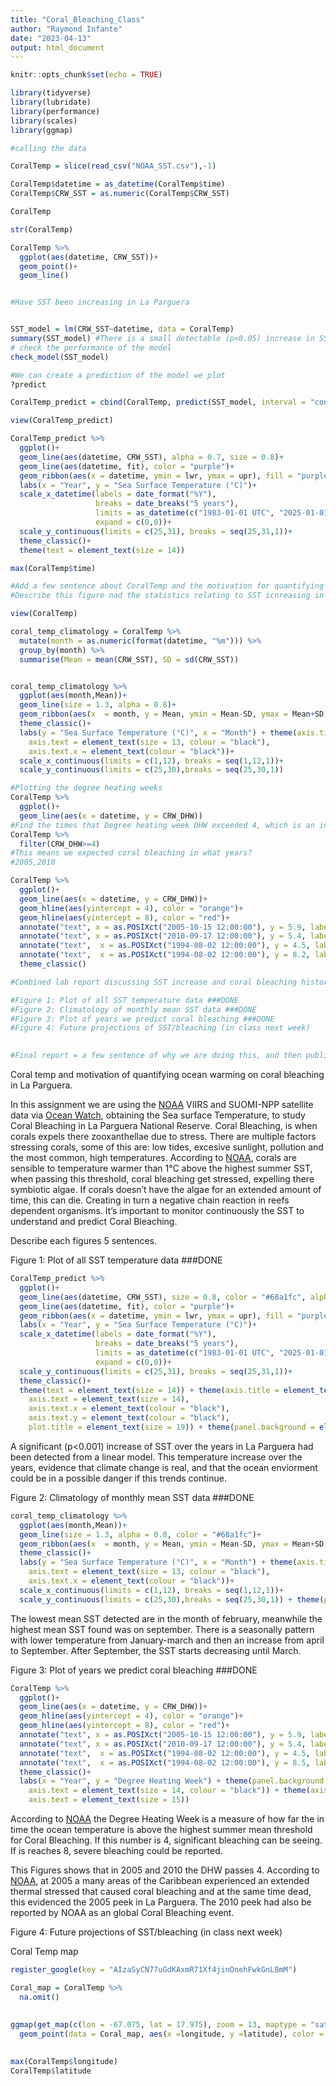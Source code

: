 ```yaml
---
title: "Coral_Bleaching_Class"
author: "Raymond Infante"
date: "2023-04-13"
output: html_document
---
```


```r
knitr::opts_chunk$set(echo = TRUE)
```



```r
library(tidyverse)
library(lubridate)
library(performance)
library(scales)
library(ggmap)
```


```r
#calling the data

CoralTemp = slice(read_csv("NOAA_SST.csv"),-1)

CoralTemp$datetime = as_datetime(CoralTemp$time)
CoralTemp$CRW_SST = as.numeric(CoralTemp$CRW_SST)

CoralTemp

str(CoralTemp)

CoralTemp %>% 
  ggplot(aes(datetime, CRW_SST))+
  geom_point()+
  geom_line()


#Have SST been increasing in La Parguera


SST_model = lm(CRW_SST~datetime, data = CoralTemp)
summary(SST_model) #There is a small detectable (p<0.05) increase in SST in La Parguera from 1985 to 2023
# check the performance of the model
check_model(SST_model)

#We can create a prediction of the model we plot
?predict

CoralTemp_predict = cbind(CoralTemp, predict(SST_model, interval = "confidence", level = 0.95))

view(CoralTemp_predict)

CoralTemp_predict %>% 
  ggplot()+
  geom_line(aes(datetime, CRW_SST), alpha = 0.7, size = 0.8)+
  geom_line(aes(datetime, fit), color = "purple")+
  geom_ribbon(aes(x = datetime, ymin = lwr, ymax = upr), fill = "purple", alpha = 0.2, size = 1)+
  labs(x = "Year", y = "Sea Surface Temperature (°C)")+
  scale_x_datetime(labels = date_format("%Y"),
                   breaks = date_breaks("5 years"),
                   limits = as_datetime(c("1983-01-01 UTC", "2025-01-01 UTC")),
                   expand = c(0,0))+
  scale_y_continuous(limits = c(25,31), breaks = seq(25,31,1))+
  theme_classic()+ 
  theme(text = element_text(size = 14))

max(CoralTemp$time)

#Add a few sentence about CoralTemp and the motivation for quantifying ocean warming and coral bleaching in La Parguera (<5 sentences)
#Describe this figure nad the statistics relating to SST icnreasing in la Parguera since 1985, we will discuss degree heating weeks in our next class. (<5 sentences) 
```



```r

view(CoralTemp)

coral_temp_climatology = CoralTemp %>% 
  mutate(month = as.numeric(format(datetime, "%m"))) %>% 
  group_by(month) %>% 
  summarise(Mean = mean(CRW_SST), SD = sd(CRW_SST))


coral_temp_climatology %>% 
  ggplot(aes(month,Mean))+
  geom_line(size = 1.3, alpha = 0.8)+
  geom_ribbon(aes(x  = month, y = Mean, ymin = Mean-SD, ymax = Mean+SD),fill = "#a36af7",alpha = 0.3) +
  theme_classic()+
  labs(y = "Sea Surface Temperature (°C)", x = "Month") + theme(axis.title = element_text(size = 15),
    axis.text = element_text(size = 13, colour = "black"),
    axis.text.x = element_text(colour = "black"))+
  scale_x_continuous(limits = c(1,12), breaks = seq(1,12,1))+
  scale_y_continuous(limits = c(25,30),breaks = seq(25,30,1))

#Plotting the degree heating weeks
CoralTemp %>% 
  ggplot()+
  geom_line(aes(x = datetime, y = CRW_DHW))
#Find the times that Degree heating week DHW exceeded 4, which is an indicator of ecologically significant coral bleaching predicted
CoralTemp %>% 
  filter(CRW_DHW>=4)
#This means we expected coral bleaching in what years?
#2005,2010  

CoralTemp %>% 
  ggplot()+
  geom_line(aes(x = datetime, y = CRW_DHW))+
  geom_hline(aes(yintercept = 4), color = "orange")+
  geom_hline(aes(yintercept = 8), color = "red")+
  annotate("text", x = as.POSIXct("2005-10-15 12:00:00"), y = 5.9, label = "2005")+
  annotate("text", x = as.POSIXct("2010-09-17 12:00:00"), y = 5.4, label = "2010")+
  annotate("text",  x = as.POSIXct("1994-08-02 12:00:00"), y = 4.5, label = "Significant Bleaching", color = "orange")+
  annotate("text",  x = as.POSIXct("1994-08-02 12:00:00"), y = 8.2, label = "Severe Bleaching", color = "red")+
  theme_classic()

#Combined lab report discussing SST increase and coral bleaching historically and into the future

#Figure 1: Plot of all SST temperature data ###DONE
#Figure 2: Climatology of monthly mean SST data ###DONE
#Figure 3: Plot of years we predict coral bleaching ###DONE
#Figure 4: Future projections of SST/bleaching (in class next week)

  
#Final report = a few sentence of why we are doing this, and then publication figure and text explaining what they mean (show nothing else)
```

Coral temp and motivation of quantifying ocean warming on coral bleaching in La Parguera.

In this assignment we are using the [NOAA](https://www.nesdis.noaa.gov/news/information-noaas-satellite-fleet-helps-point-how-warming-ocean-temperatures-impact-marine) VIIRS and SUOMI-NPP satellite data via [Ocean Watch](https://oceanwatch.pifsc.noaa.gov/erddap/griddap/CRW_sst_v3_1_monthly.html), obtaining the Sea surface Temperature, to study Coral Bleaching in La Parguera National Reserve. Coral Bleaching, is when corals expels there zooxanthellae due to stress. There are multiple factors stressing corals, some of this are: low tides, excesive sunlight, pollution and the most common, high temperatures. According to [NOAA](https://coralreefwatch.noaa.gov/satellite/education/tutorial/crw24_dhw_product.php), corals are sensible to temperature warmer than 1°C above the highest summer SST, when passing this threshold, coral bleaching get stressed, expelling there symbiotic algae. If corals doesn't have the algae for an extended amount of time, this can die. Creating in turn a negative chain reaction in reefs dependent organisms. It's important to monitor continuously the SST to understand and predict Coral Bleaching. 


Describe each figures 5 sentences. 

Figure 1: Plot of all SST temperature data ###DONE

```r
CoralTemp_predict %>% 
  ggplot()+
  geom_line(aes(datetime, CRW_SST), size = 0.8, color = "#68a1fc", alpha = 0.6)+
  geom_line(aes(datetime, fit), color = "purple")+
  geom_ribbon(aes(x = datetime, ymin = lwr, ymax = upr), fill = "purple", alpha = 0.2, size = 1)+
  labs(x = "Year", y = "Sea Surface Temperature (°C)")+
  scale_x_datetime(labels = date_format("%Y"),
                   breaks = date_breaks("5 years"),
                   limits = as_datetime(c("1983-01-01 UTC", "2025-01-01 UTC")),
                   expand = c(0,0))+
  scale_y_continuous(limits = c(25,31), breaks = seq(25,31,1))+
  theme_classic()+ 
  theme(text = element_text(size = 14)) + theme(axis.title = element_text(size = 16),
    axis.text = element_text(size = 14),
    axis.text.x = element_text(colour = "black"),
    axis.text.y = element_text(colour = "black"),
    plot.title = element_text(size = 19)) + theme(panel.background = element_rect(fill = "aliceblue"))


```

A significant (p<0.001) increase of SST over the years in La Parguera had been detected from a linear model. This temperature increase over the years, evidence that climate change is real, and that the ocean enviorment could be in a possible danger if this trends continue. 




Figure 2: Climatology of monthly mean SST data ###DONE

```r
coral_temp_climatology %>% 
  ggplot(aes(month,Mean))+
  geom_line(size = 1.3, alpha = 0.8, color = "#68a1fc")+
  geom_ribbon(aes(x  = month, y = Mean, ymin = Mean-SD, ymax = Mean+SD),fill = "#a36af7",alpha = 0.3) +
  theme_classic()+
  labs(y = "Sea Surface Temperature (°C)", x = "Month") + theme(axis.title = element_text(size = 15),
    axis.text = element_text(size = 13, colour = "black"),
    axis.text.x = element_text(colour = "black"))+
  scale_x_continuous(limits = c(1,12), breaks = seq(1,12,1))+
  scale_y_continuous(limits = c(25,30),breaks = seq(25,30,1)) + theme(panel.background = element_rect(fill = "aliceblue"))
```
The lowest mean SST detected are in the month of february, meanwhile the highest mean SST found was on september. There is a seasonally pattern with lower temperature from January-march and then an increase from april to September. After September, the SST starts decreasing until March. 

Figure 3: Plot of years we predict coral bleaching ###DONE

```r
CoralTemp %>% 
  ggplot()+
  geom_line(aes(x = datetime, y = CRW_DHW))+
  geom_hline(aes(yintercept = 4), color = "orange")+
  geom_hline(aes(yintercept = 8), color = "red")+
  annotate("text", x = as.POSIXct("2005-10-15 12:00:00"), y = 5.9, label = "2005")+
  annotate("text", x = as.POSIXct("2010-09-17 12:00:00"), y = 5.4, label = "2010")+
  annotate("text",  x = as.POSIXct("1994-08-02 12:00:00"), y = 4.5, label = "Significant Bleaching", color = "orange", size = 7)+
  annotate("text",  x = as.POSIXct("1994-08-02 12:00:00"), y = 8.5, label = "Severe Bleaching", color = "red", size = 7)+
  theme_classic()+
  labs(x = "Year", y = "Degree Heating Week") + theme(panel.background = element_rect(fill = "aliceblue")) + theme(axis.title = element_text(size = 17),
    axis.text = element_text(size = 14, colour = "black")) + theme(axis.title = element_text(size = 16),
    axis.text = element_text(size = 15))
```
According to [NOAA](https://coralreefwatch.noaa.gov/satellite/education/tutorial/crw24_dhw_product.php) the Degree Heating Week is a measure of how far the in time the ocean temperature is above the highest summer mean threshold for Coral Bleaching. If this number is 4, significant bleaching can be seeing. If is reaches 8, severe bleaching could be reported. 

This Figures shows that in 2005 and 2010 the DHW passes 4. According to [NOAA](https://www.climate.gov/news-features/featured-images/coral-bleaching-could-be-severe-2005-event#:~:text=In%202005%2C%20many%20areas%20of,percent%20later%20died%20from%20disease.), at 2005 a many areas of the Caribbean experienced an extended thermal stressed that caused coral bleaching and at the same time dead, this evidenced the 2005 peek in La Parguera. The 2010 peek had also be reported by NOAA as an global Coral Bleaching event.  

Figure 4: Future projections of SST/bleaching (in class next week)


Coral Temp map

```r

register_google(key = "AIzaSyCN77uGdKAxmR71Xf4jinOnehFwkGnLBmM")

Coral_map = CoralTemp %>% 
  na.omit()
  
  
ggmap(get_map(c(lon = -67.075, lat = 17.975), zoom = 13, maptype = "satellite"))+
  geom_point(data = Coral_map, aes(x =longitude, y =latitude), color = "lightblue")
  

max(CoralTemp$longitude)
CoralTemp$latitude
```

